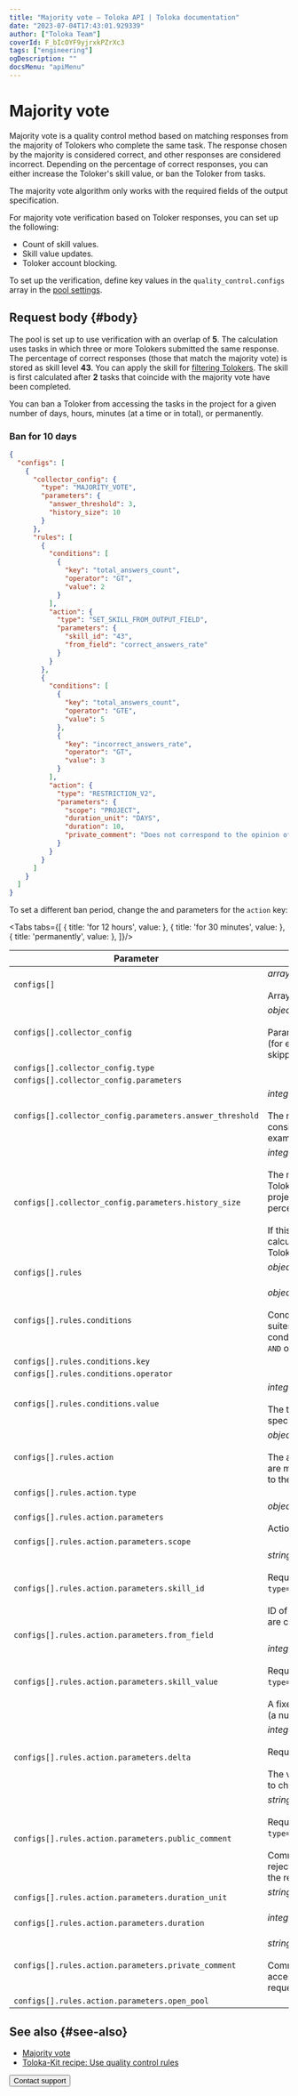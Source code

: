 ```yaml
---
title: "Majority vote — Toloka API | Toloka documentation"
date: "2023-07-04T17:43:01.929339"
author: ["Toloka Team"]
coverId: F_bIcOYF9yjrxkPZrXc3
tags: ["engineering"]
ogDescription: ""
docsMenu: "apiMenu"
---
```



# Majority vote

Majority vote is a quality control method based on matching responses from the majority of Tolokers who complete the same task. The response chosen by the majority is considered correct, and other responses are considered incorrect. Depending on the percentage of correct responses, you can either increase the Toloker's skill value, or ban the Toloker from tasks.

The majority vote algorithm only works with the required fields of the output specification.

For majority vote verification based on Toloker responses, you can set up the following:

- Count of skill values.
- Skill value updates.
- Toloker account blocking.

To set up the verification, define key values in the `quality_control.configs` array in the [pool settings](https://toloka.ai/docs/api/api-reference/#tag--pool).

## Request body {#body}

The pool is set up to use verification with an overlap of **5**. The calculation uses tasks in which three or more Tolokers submitted the same response. The percentage of correct responses (those that match the majority vote) is stored as skill level **43**. You can apply the skill for [filtering Tolokers](/docs/api/filter-skill). The skill is first calculated after **2** tasks that coincide with the majority vote have been completed.

You can ban a Toloker from accessing the tasks in the project for a given number of days, hours, minutes (at a time or in total), or permanently.

### Ban for 10 days

```json
{
  "configs": [
    {
      "collector_config": {
        "type": "MAJORITY_VOTE",
        "parameters": {
          "answer_threshold": 3,
          "history_size": 10
        }
      },
      "rules": [
        {
          "conditions": [
            {
              "key": "total_answers_count",
              "operator": "GT",
              "value": 2
            }
          ],
          "action": {
            "type": "SET_SKILL_FROM_OUTPUT_FIELD",
            "parameters": {
              "skill_id": "43",
              "from_field": "correct_answers_rate"
            }
          }
        },
        {
          "conditions": [
            {
              "key": "total_answers_count",
              "operator": "GTE",
              "value": 5
            },
            {
              "key": "incorrect_answers_rate",
              "operator": "GT",
              "value": 3
            }
          ],
          "action": {
            "type": "RESTRICTION_V2",
            "parameters": {
              "scope": "PROJECT",
              "duration_unit": "DAYS",
              "duration": 10,
              "private_comment": "Does not correspond to the opinion of the majority"
            }
          }
        }
      ]
    }
  ]
}
```

To set a different ban period, change the <Term term="duration-unit"><DurationUnit/></Term> and <Term term="duration"><Duration/></Term> parameters for the `action` key:

<Tabs tabs={[
  { title: 'for 12 hours', value: <MvList1/> },
  { title: 'for 30 minutes', value: <MvList2/> },
  { title: 'permanently', value: <MvList3/> },
]}/>

Parameter | Overview
----- | -----
`configs[]` | _array of objects_ \| **required**<br/><br/>Array of quality control settings.
`configs[].collector_config` | _object_ \| **required**<br/><br/>Parameters for collecting statistics (for example, the number of tasks skipped in the pool).
`configs[].collector_config.type` | <MvTable1/>
`configs[].collector_config.parameters` | <MvTable2/>
`configs[].collector_config.parameters.answer_threshold` | _integer_ \| **required**<br/><br/>The number of Tolokers considered the majority (for example, 3 out of 5).
`configs[].collector_config.parameters.history_size` | _integer_ \| **required**<br/><br/>The maximum number of the Toloker's recent responses in the project to use for calculating the percentage of correct responses.<br/><br/>If this field is omitted, the calculation is based on all the Toloker's responses in the pool.
`configs[].rules` | _object_ \| **required**<br/><br/><ConfigsRules/>
`configs[].rules.conditions` | _object_ \| **required**<br/><br/>Conditions (for example, 10 task suites skipped in a row). Multiple conditions are combined with the `AND` operator.
`configs[].rules.conditions.key` | <MvTable3/>
`configs[].rules.conditions.operator` | <MvTable4/>
`configs[].rules.conditions.value` | _integer_ \| **required**<br/><br/>The threshold value of the variable specified in `key`.
`configs[].rules.action` | _object_ \| **required**<br/><br/>The action to perform if conditions are met (for example, block access to the project).
`configs[].rules.action.type` | <MvTable5/>
`configs[].rules.action.parameters` | _object_ \| **required**<br/><br/>Action parameters.
`configs[].rules.action.parameters.scope` | <MvTable6/>
`configs[].rules.action.parameters.skill_id` | _string_ \| **required if**<br/><br/>Required if `type=SET_SKILL_FROM_OUTPUT_FIELD`.<br/><br/>ID of the skill to update as tasks are completed.
`configs[].rules.action.parameters.from_field` | <MvTable7/>
`configs[].rules.action.parameters.skill_value` | _integer_ \| **required if**<br/><br/>Required if `type=SET_SKILL_FROM_OUTPUT_FIELD`.<br/><br/>A fixed value to assign to the skill (a number from 0 to 100).
`configs[].rules.action.parameters.delta` | _integer_ \| **required if**<br/><br/>Required if `type=CHANGE_OVERLAP`.<br/><br/>The value determines the amount to change the overlap by.
`configs[].rules.action.parameters.public_comment` | _string_ \| **required if**<br/><br/>Required if `type=REJECT_ALL_ASSIGNMENTS`.<br/><br/>Comments (the reason for rejecting responses). Available to the requester and the Toloker.
`configs[].rules.action.parameters.duration_unit` | _string_<br/><br/><DurationUnit/>
`configs[].rules.action.parameters.duration` | _integer_<br/><br/><Duration/>
`configs[].rules.action.parameters.private_comment` | _string_<br/><br/>Comments (the reason for blocking access). Visible only to the requester.
`configs[].rules.action.parameters.open_pool` | <MvTable8/>

## See also {#see-also}

- [Majority vote](/docs/guide/mvote)
- [Toloka-Kit recipe: Use quality control rules](/docs/toloka-kit/recipes/use-quality-control-rules/)

<Button themeColor="light" view="default" size="l" type="link" url="/docs/guide/troubleshooting/support?form-source=api-mv">Contact support</Button>